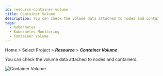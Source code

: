 ```yaml
---
id: resource-container-volume
title: Container Volume
description: You can check the volume data attached to nodes and containers.
tags:
  - Kubernetes
  - Kubernetes Monitoring
  - Container Volume
---
```


Home > Select Project > **_Resource_** > **_Container Volume_**

You can check the volume data attached to nodes and containers.

![Container Volume](https://img.whatap.io/media/images/whatap_kubernetes_resource_container_volume.png)
